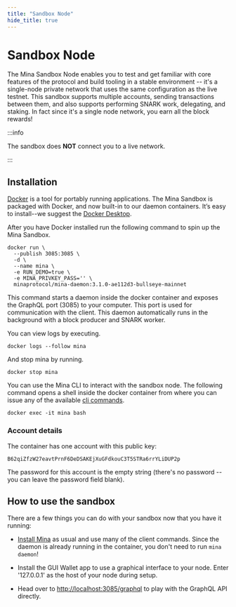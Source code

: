 ```yaml
---
title: "Sandbox Node"
hide_title: true
---
```


# Sandbox Node

The Mina Sandbox Node enables you to test and get familiar with core features of the protocol and build tooling in a stable environment -- it's a single-node private network that uses the same configuration as the live testnet. This sandbox supports multiple accounts, sending transactions between them, and also supports performing SNARK work, delegating, and staking. In fact since it's a single node network, you earn all the block rewards!

:::info

The sandbox does **NOT** connect you to a live network.

:::

## Installation

[Docker](https://www.docker.com) is a tool for portably running applications. The Mina Sandbox is packaged with Docker, and now built-in to our daemon containers. It’s easy to install--we suggest the [Docker Desktop](https://www.docker.com/products/docker-desktop).

After you have Docker installed run the following command to spin up the Mina Sandbox.

```
docker run \
  --publish 3085:3085 \
  -d \
  --name mina \
  -e RUN_DEMO=true \
  -e MINA_PRIVKEY_PASS='' \
  minaprotocol/mina-daemon:3.1.0-ae112d3-bullseye-mainnet

```

This command starts a daemon inside the docker container and exposes the GraphQL port (3085) to your computer. This port is used for communication with the client. This daemon automatically runs in the background with a block producer and SNARK worker.

You can view logs by executing.

```
docker logs --follow mina
```

And stop mina by running.

```
docker stop mina
```

You can use the Mina CLI to interact with the sandbox node. The following command opens a shell inside the docker container from where you can issue any of the available [cli commands](/node-operators/cli-reference).

```
docker exec -it mina bash
```

### Account details

The container has one account with this public key:

```
B62qiZfzW27eavtPrnF6DeDSAKEjXuGFdkouC3T5STRa6rrYLiDUP2p
```

The password for this account is the empty string (there's no password -- you can leave the password field blank).

## How to use the sandbox

There are a few things you can do with your sandbox now that you have it running:

- [Install Mina](/node-operators/block-producer-node/getting-started#installation) as usual and use many of the client commands. Since the daemon is already running in the container, you don't need to run `mina daemon`!

- Install the GUI Wallet app to use a graphical interface to your node. Enter '127.0.0.1' as the host of your node during setup.

- Head over to [http://localhost:3085/graphql](http://localhost:3085/graphql) to play with the GraphQL API directly.
